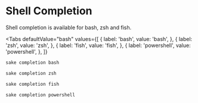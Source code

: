 # Shell Completion

Shell completion is available for bash, zsh and fish.


<Tabs
    defaultValue="bash"
    values={[
        { label: 'bash', value: 'bash', },
        { label: 'zsh', value: 'zsh', },
        { label: 'fish', value: 'fish', },
        { label: 'powershell', value: 'powershell', },
    ]}
>

<TabItem value="bash">

```bash
sake completion bash
```

</TabItem>

<TabItem value='zsh'>

```bash
sake completion zsh
```

</TabItem>

<TabItem value='fish'>

```bash
sake completion fish
```

</TabItem>

<TabItem value='powershell'>

```bash
sake completion powershell
```

</TabItem>

</Tabs>
